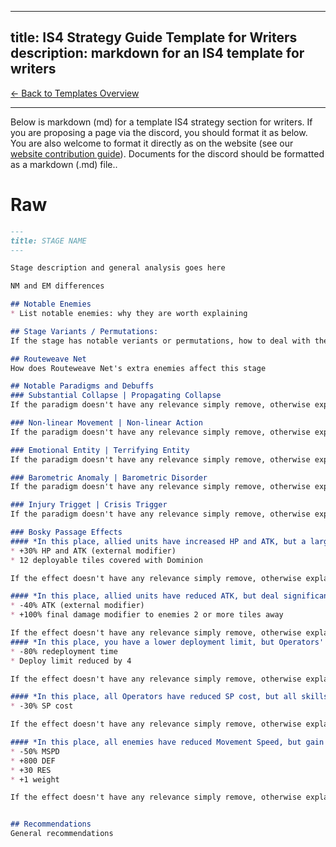 
---
title: IS4 Strategy Guide Template for Writers
description: markdown for an IS4 template for writers
---

<div class="back-button-container">
  <a href="/templates/overview/" class="back-button">
    <span class="back-arrow">←</span>
    <span class="back-text">Back to Templates Overview</span>
  </a>
</div>

---

Below is markdown (md) for a template IS4 strategy section for writers. If you are proposing a page via the discord, you should format it as below. You are also welcome to format it directly as on the website (see our <a href="https://is-central.github.io/contribute/" target="_blank" rel="noopener noreferrer">website contribution guide</a>). Documents for the discord should be formatted as a markdown (.md) file..

# Raw

```md
---
title: STAGE NAME
---

Stage description and general analysis goes here

NM and EM differences

## Notable Enemies
* List notable enemies: why they are worth explaining

## Stage Variants / Permutations:
If the stage has notable veriants or permutations, how to deal with them

## Routeweave Net
How does Routeweave Net's extra enemies affect this stage

## Notable Paradigms and Debuffs
### Substantial Collapse | Propagating Collapse
If the paradigm doesn't have any relevance simply remove, otherwise explain how it affects particularly this stage over others.

### Non-linear Movement | Non-linear Action
If the paradigm doesn't have any relevance simply remove, otherwise explain how it affects particularly this stage over others.

### Emotional Entity | Terrifying Entity
If the paradigm doesn't have any relevance simply remove, otherwise explain how it affects particularly this stage over others.

### Barometric Anomaly | Barometric Disorder
If the paradigm doesn't have any relevance simply remove, otherwise explain how it affects particularly this stage over others.

### Injury Trigget | Crisis Trigger
If the paradigm doesn't have any relevance simply remove, otherwise explain how it affects particularly this stage over others.

### Bosky Passage Effects
#### *In this place, allied units have increased HP and ATK, but a large amount of [Dominion] will appear in battles*
* +30% HP and ATK (external modifier)
* 12 deployable tiles covered with Dominion

If the effect doesn't have any relevance simply remove, otherwise explain how it affects particularly this stage over others.

#### *In this place, allied units have reduced ATK, but deal significantly more damage to enemies 2 or more tiles away*
* -40% ATK (external modifier)
* +100% final damage modifier to enemies 2 or more tiles away

If the effect doesn't have any relevance simply remove, otherwise explain how it affects particularly this stage over others.
#### *In this place, you have a lower deployment limit, but Operators' Redeployment Time is greatly reduced*
* -80% redeployment time
* Deploy limit reduced by 4

If the effect doesn't have any relevance simply remove, otherwise explain how it affects particularly this stage over others.

#### *In this place, all Operators have reduced SP cost, but all skills activate automatically*
* -30% SP cost

If the effect doesn't have any relevance simply remove, otherwise explain how it affects particularly this stage over others.

#### *In this place, all enemies have reduced Movement Speed, but gain increased Weight, DEF, and RES*
* -50% MSPD
* +800 DEF
* +30 RES
* +1 weight

If the effect doesn't have any relevance simply remove, otherwise explain how it affects particularly this stage over others.


## Recommendations
General recommendations

```


